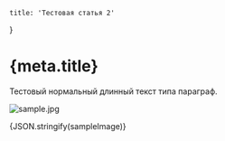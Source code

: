 
	title: 'Тестовая статья 2'
}

# {meta.title}

Тестовый нормальный длинный текст типа параграф.

![sample.jpg]({sampleImage})

{JSON.stringify(sampleImage)}

<Image src={sampleImage} width={0} height={0} unoptimized alt=''/>